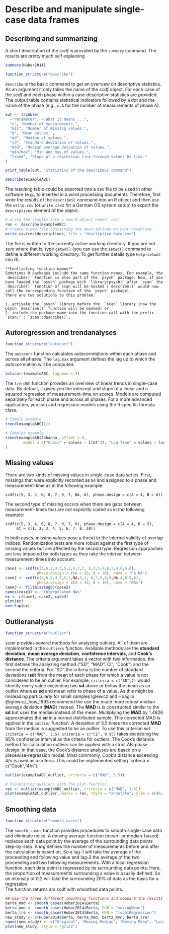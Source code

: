 # Describe and manipulate single-case data frames

## Describing and summarizing

A short description of the *scdf* is provided by the `summary` command. The results are pretty much self explaining

```r
summary(Huber2014)
```

```r
function_structure("describe")
```

`describe` is the basic command to get an overview on descriptive statistics. As an argument it only takes the name of the *scdf* object. For each case of the *scdf* and each phase within a case descriptive statistics are provided. The output table contains statistical indicators followed by a dot and the name of the phase (e.g., `n.A` for the number of measurements of phase A).

```r
out <- tribble(
  ~"Parameter", ~"What it means ...",
  "n", "Number of measurements.",
  "mis", "Number of missing values.",
  "m", "Mean values.",
  "md", "Median of values.",
  "sd", "Standard deviation of values.",
  "mad", "Median average deviation of values.",
  "min/max", "Min and max of values.",
  "trend", "Slope of a regression line through values by time."
)

print_table(out, "Statistics of the describeSC command")

```

```r
describe(exampleABC)
```

The resulting table could be exported into a csv file to be used in other software (e.g., to inserted in a word processing document). Therefore, first write the results of the `describeSC` command into an R object and then use the `write.csv` (or `write.csv2` for a German OS system setup) to export the `descriptives` element of the object.

```r
# write the results into a new R object named `res`
res <- describe(exampleABC)
# create a new file containing the descriptives on your harddrive
write.csv(res$descriptives, file = "descriptive data.csv")
```

The file is written to the currently active working directory. If you are not sure where that is, type `getwd()` (you can use the `setwd()` command to define a different working directory. To get further details type `help(setwd)` into R).

```block
**Conflicting function names**  
Sometimes R packages include the same function names. For example, the `describe()` function is also part of the `psych` package. Now, if you have loaded the `psych` package with `library(psych)` after `scan` the `describe()` function of scan will be masked (`describe()` would now call the corresponding function of the `psych` package).  
There are two solutions to this problem: 

1. activate the `psych` library before the  `scan` library (now the psych `describe()` function will be masked) or 
2. include the package name into the function call with the prefix `scan::`: `scan::describe()`.

```

## Autoregression and trendanalyses

```r
function_structure("autocorr")
```

The `autocorr` function calculates autocorrelations within each phase and across all phases. The `lag.max` argument defines the lag up to which the autocorrelation will be computed. 

```r
autocorr(exampleABC, lag.max = 4)
```

The `trendSC` function provides an overview of linear trends in single-case data. By default, it gives you the intercept and slope of a linear and a squared regression of measurement-time on scores. Models are computed separately for each phase and across all phases. For a more advanced application, you can add regression models using the R specific formula class.


```r
# Simple example
trend(exampleABC[1])

# Complex example
trend(exampleAB$Johanna, offset = 0, 
        model = c("Cubic" = values ~ I(mt^3), "Log Time" = values ~ log(mt))
)
```

## Missing values

There are two kinds of missing values in single-case data series. First, missings that were explicitly recorded as `NA` and assigned to a phase and measurement-time as in the following example:

```
scdf(c(5, 3, 4, 6, 8, 7, 9, 7, NA, 6), phase.design = c(A = 4, B = 6))
```

The second type of missing occurs when there are gaps between measurement-times that are not explicitly coded as in the following example:

```
scdf(c(5, 3, 4, 6, 8, 7, 9, 7, 6), phase.design = c(A = 4, B = 5), 
     mt = c(1, 2, 3, 4, 5, 6, 7, 8, 10))
```

In both cases, missing values pose a threat to the internal validity of overlap indices. Randomization tests are more robust against the first type of missing values but are affected by the second type. Regression approaches are less impacted by both types as they take the interval between measurement-times into account.  

```r
case1 <- scdf(c(3,6,2,4,3,5,2,6,3,2, 6,7,5,8,6,7,4,8,5,6), 
              phase.design = c(A = 10, B = 10), name = "no NA")
case2 <- scdf(c(3,6,2,4,3,5,2,NA,3,2, 6,7,5,8,6,NA,4,8,5,6), 
              phase.design = c(A = 10, B = 10), name = "NAs")
case3 <- fillmissingSC(case2)
names(case3) <- "interpolated NAs"
ex <- c(case1, case2, case3)
plot(ex)
overlap(ex)
```

## Outlieranalysis

```r
function_structure("outlier")
```

*scan* provides several methods for analyzing outliers. All of them are implemented in the `outliers` function. Available methods are the __standard deviation__, __mean average deviation__, __confidence intervals__, and __Cook's distance__. The criteria argument takes a vector with two information, the first defines the analyzing method ("SD", "MAD", CI", "Cook") and the second the criteria. For "SD" the criteria is the number of standard deviations (__sd__) from the mean of each phase for which a value is not considered to be an outlier. For example, `criteria = c("SD",2)` would identify every value exceeding two __sd__ above or below the mean as an outlier whereas __sd__ and mean refer to phase of a value. As this might be misleading particularly for small samples Iglewicz and Hoaglin @iglewicz_how_1993 recommend the use the much more robust median average deviation (__MAD__) instead. The __MAD__ is is constructed similar to the __sd__ but uses the median instead of the mean. Multiplying the __MAD__ by 1.4826 approximates the __sd__ in a normal distributed sample. This corrected MAD is applied in the `outlier` function. A deviation of 3.5 times the corrected __MAD__ from the median is suggested to be an outlier. To use this criterion set `criteria = c("MAD", 3.5)`. `criteria = c("CI", 0.95)` takes exceeding the 95% confidence interval as the criteria for outliers. The Cook's distance method for calculation outliers can be applied with a strict AB-phase design. in that case, the Cook's distance analyses are based on a piecewise-regression model. Most commonly, Cook's distance exceeding 4/n is used as a criteria. This could be implemented setting `criteria = c("Cook","4/n").

```r
outlier(exampleABC_outlier, criteria = c("MAD", 3.5))

# Visualizing outliers with the plot function
res <- outlier(exampleABC_outlier, criteria = c("MAD", 3.5))
plot(exampleABC_outlier, marks = res, style = "annotate", ylim = c(40,160))
```

## Smoothing data

```r
function_structure("smooth_cases")
```

The `smooth_cases` function provides procedures to smooth single-case data and eliminate noise. A moving average function (mean- or median-based) replaces each data point by the average of the surrounding data points step-by-step. A *lag* defines the number of measurements before and after the calculation is based on. So a lag-1 will take the average of the proceeding and following value and lag-2 the average of the two proceeding and two following measurements. With a local regression function, each data point is regressed by its surrounding data points. Here, the proportion of measurements surrounding a value is usually defined. So an intensity of 0.2 will take the surrounding 20% of data as the basis for a regression.  
The function returns am scdf with smoothed data points.

```r
## Use the three different smoothing functions and compare the results
berta_mmd <- smooth_cases(Huber2014$Berta)
berta_mmn <- smooth_cases(Huber2014$Berta, FUN = "movingMean")
berta_lre <- smooth_cases(Huber2014$Berta, FUN = "localRegression")
new_study <- c(Huber2014$Berta, berta_mmd, berta_mmn, berta_lre)
names(new_study) <- c("Original", "Moving Median", "Moving Mean", "Local Regression")
plot(new_study, style = "grid2")
```

